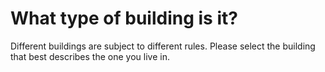 
# What type of building is it?

Different buildings are subject to different rules. Please select the building that best describes the one you live in.

<div class="buildings-container">
  <Buildings></Buildings>
</div>
